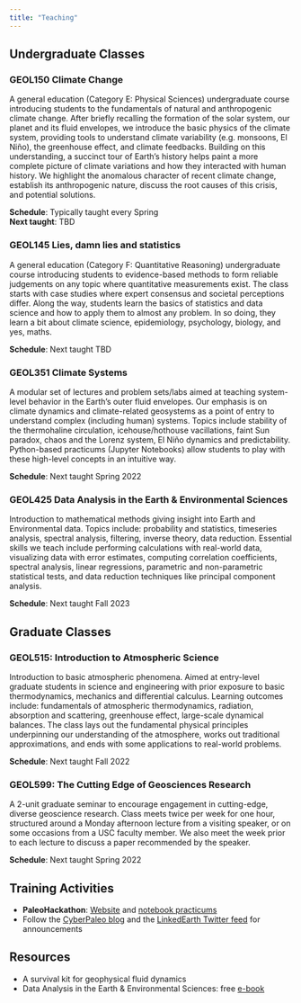 ```yaml
---
title: "Teaching"
---
```


## Undergraduate Classes

### GEOL150 Climate Change
A general education (Category E: Physical Sciences) undergraduate course introducing students to the fundamentals of natural and anthropogenic climate change. After briefly recalling the formation of the solar system, our planet and its fluid envelopes, we introduce the basic physics of the climate system, providing tools to understand climate variability (e.g. monsoons, El Niño), the greenhouse effect, and climate feedbacks. Building on this understanding, a succinct tour of Earth's history helps paint a more complete picture of climate variations and how they interacted with human history. We highlight the anomalous character of recent climate change, establish its anthropogenic nature, discuss the root causes of this crisis, and potential solutions.

**Schedule**: Typically taught every Spring  
**Next taught**: TBD

### GEOL145 Lies, damn lies and statistics
A general education (Category F: Quantitative Reasoning) undergraduate course introducing students to evidence-based methods to form reliable judgements on any topic where quantitative measurements exist. The class starts with case studies where expert consensus and societal perceptions differ. Along the way, students learn the basics of statistics and data science and how to apply them to almost any problem. In so doing, they learn a bit about climate science, epidemiology, psychology, biology, and yes, maths.

**Schedule**: Next taught TBD

### GEOL351 Climate Systems
A modular set of lectures and problem sets/labs aimed at teaching system-level behavior in the Earth's outer fluid envelopes. Our emphasis is on climate dynamics and climate-related geosystems as a point of entry to understand complex (including human) systems. Topics include stability of the thermohaline circulation, icehouse/hothouse vacillations, faint Sun paradox, chaos and the Lorenz system, El Niño dynamics and predictability. Python-based practicums (Jupyter Notebooks) allow students to play with these high-level concepts in an intuitive way.

**Schedule**: Next taught Spring 2022

### GEOL425 Data Analysis in the Earth & Environmental Sciences
Introduction to mathematical methods giving insight into Earth and Environmental data. Topics include: probability and statistics, timeseries analysis, spectral analysis, filtering, inverse theory, data reduction. Essential skills we teach include performing calculations with real-world data, visualizing data with error estimates, computing correlation coefficients, spectral analysis, linear regressions, parametric and non-parametric statistical tests, and data reduction techniques like principal component analysis.

**Schedule**: Next taught Fall 2023

## Graduate Classes

### GEOL515: Introduction to Atmospheric Science
Introduction to basic atmospheric phenomena. Aimed at entry-level graduate students in science and engineering with prior exposure to basic thermodynamics, mechanics and differential calculus. Learning outcomes include: fundamentals of atmospheric thermodynamics, radiation, absorption and scattering, greenhouse effect, large-scale dynamical balances. The class lays out the fundamental physical principles underpinning our understanding of the atmosphere, works out traditional approximations, and ends with some applications to real-world problems.

**Schedule**: Next taught Fall 2022

### GEOL599: The Cutting Edge of Geosciences Research
A 2-unit graduate seminar to encourage engagement in cutting-edge, diverse geoscience research. Class meets twice per week for one hour, structured around a Monday afternoon lecture from a visiting speaker, or on some occasions from a USC faculty member. We also meet the week prior to each lecture to discuss a paper recommended by the speaker.

**Schedule**: Next taught Spring 2022

## Training Activities
- **PaleoHackathon**: [Website](https://linkedearth.github.io/paleoHackathon/) and [notebook practicums](https://github.com/LinkedEarth/paleoHackathon)
- Follow the [CyberPaleo blog](https://medium.com/cyberpaleo) and the [LinkedEarth Twitter feed](https://twitter.com/Linked_Earth) for announcements

## Resources
- A survival kit for geophysical fluid dynamics
- Data Analysis in the Earth & Environmental Sciences: free [e-book](https://figshare.com/articles/book/Data_Analysis_in_the_Earth_Environmental_Sciences/1014336)